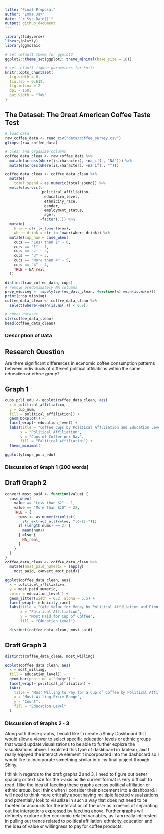 ```yaml
---
title: "Final Proposal"
author: "Emma Jay"
date: "`r Sys.Date()`"
output: github_document
---
```


```r
library(tidyverse)
library(plotly)
library(ggmosaic)

# set default theme for ggplot2
ggplot2::theme_set(ggplot2::theme_minimal(base_size = 16))

# set default figure parameters for knitr
knitr::opts_chunk$set(
  fig.width = 8,
  fig.asp = 0.618,
  fig.retina = 2,
  dpi = 150, 
  out.width = "70%"
)
```

## The Dataset: The Great American Coffee Taste Test
```r
# load data
raw_coffee_data <- read_csv("data/coffee_survey.csv")
glimpse(raw_coffee_data)

# clean and organize columns
coffee_data_clean <- raw_coffee_data %>%
  mutate(across(where(is.character), ~na_if(., "NA"))) %>%
  mutate(across(where(is.character), ~na_if(., "")))

coffee_data_clean <- coffee_data_clean %>%
  mutate(
    total_spend = as.numeric(total_spend)) %>%
  mutate(across(c
                (political_affiliation, 
                  education_level, 
                  ethnicity_race, 
                  gender, 
                  employment_status,
                  age),
                ~factor(.))) %>%
  mutate(
    brew = str_to_lower(brew),
    where_drink = str_to_lower(where_drink)) %>%
  mutate(cup_num = case_when(
    cups == "Less than 1" ~ 0,
    cups == "1" ~ 1,
    cups == "2" ~ 2,
    cups == "3" ~ 3,
    cups == "More than 4" ~ 5,
    cups == "4" ~ 4,
    TRUE ~ NA_real_
  ))

distinct(raw_coffee_data, cups)
# remove predominately NA columns
prop_missing <- sapply(coffee_data_clean, function(x) mean(is.na(x)))
print(prop_missing)
coffee_data_clean <- coffee_data_clean %>%
  select(where(~mean(is.na(.)) < 0.9))

# check dataset
str(coffee_data_clean)
head(coffee_data_clean)


```
### Description of Data

## Research Question
Are there significant differences in economic coffee consumption patterns between individuals of different political affiliations within the same education or ethnic group?

## Graph 1
```r
cups_poli_edu <- ggplot(coffee_data_clean, aes(
  x = political_affiliation, 
  y = cup_num, 
  fill = political_affiliation)) +
  geom_boxplot() +
  facet_wrap(~ education_level) +
  labs(title = "Coffee Cups by Political Affiliation and Education Level",
       x = "Political Affiliation",
       y = "Cups of Coffee per Day",
       fill = "Political Affiliation") +
  theme_minimal()

ggplotly(cups_poli_edu)
```

### Discussion of Graph 1 (200 words)

## Draft Graph 2
```r
convert_most_paid <- function(value) {
  case_when(
    value == "Less than $2" ~ 1,
    value == "More than $20" ~ 22,
    TRUE ~ {
      nums <- as.numeric(unlist(
        str_extract_all(value, "[0-9]+")))
      if (length(nums) == 2) {
        mean(nums) 
      } else {
        NA_real_
      }
    }
  )
}
coffee_data_clean <- coffee_data_clean %>%
  mutate(most_paid_numeric = sapply(
    most_paid, convert_most_paid))

ggplot(coffee_data_clean, aes(
  x = political_affiliation, 
  y = most_paid_numeric, 
  color = education_level)) +
  geom_jitter(width = 0.2, alpha = 0.5) +
  facet_wrap(~ ethnicity_race)
  labs(title = "Cafe Value for Money by Political Affiliation and Ethnicity",
       x = "Political Affiliation",
       y = "Most Paid for Cup of Coffee",
       fill = "Education Level")
  
  distinct(coffee_data_clean, most_paid)
```

## Draft Graph 3
```r
distinct(coffee_data_clean, most_willing)

ggplot(coffee_data_clean, aes(
  x = most_willing, 
  fill = education_level)) +
  geom_bar(position = "dodge") +
  facet_wrap(~ political_affiliation) +
  labs(
    title = "Most Willing to Pay for a Cup of Coffee by Political Affiliation",
    x = "Most Willing Price Range",
    y = "Count",
    fill = "Education Level"
  ) 
```

### Discussion of Graphs 2 - 3
Along with these graphs, I would like to create a Shiny Dashboard that would allow a viewer to select specific education levels or ethnic groups that would update visualizations to be able to further explore the visualizations above. I explored this type of dashboard in Tableau, and I really enjoyed the interactive element it incorporated into the dashboard so I would like to incorporate something similar into my final project through Shiny. 

I think in regards to the draft graphs 2 and 3, I need to figure out better spacing or text size for the x-axis as the current format is very difficult to read. I like the idea of faceting these graphs across political affiliation or ethnic group, but I think when I consider their placement into a dashboard, I will need to think more critically about having multiple faceted visualizations and potentially look to visualize in such a way that does not need to be faceted or accounts for the interaction of the user as a means of separating out the interactions expressed by faceting above. Further graphs will definetly explore other economic related variables, as I am really interested in pulling out trends related to political affiliation, ethnicity, education and the idea of value or willingness to pay for coffee products.  

